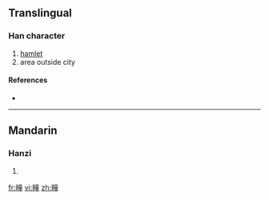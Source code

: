 ==Translingual==

===Han character===
{{Han char|rn=102|rad=田|as=12|sn=17|four=|canj=田卜廿土 (WYTG)}}

# [[hamlet]]
# area outside city

====References====
* {{Han ref|kx=0766.190|dkj=21942|dj=1176.270|hdz=42553.010|uh=7583|ud=30083}}

----

==Mandarin==

===Hanzi===
{{cmn-hanzi|pin=[[tuǎn]] ([[tuan3]])|wg=t'uan<sup>3</sup>}}

# {{defn|Mandarin|sort=田12}}

[[fr:疃]]
[[vi:疃]]
[[zh:疃]]